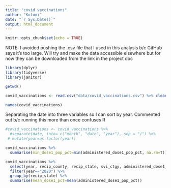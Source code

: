 ```yaml
---
title: "covid vaccinations"
author: "Kotomi"
date: "`r Sys.Date()`"
output: html_document
---
```


```r
knitr::opts_chunk$set(echo = TRUE)
```

NOTE: I avoided pushing the .csv file that I used in this analysis b/c GitHub says it's too large. Will try and make the data accessible elsewhere but for now they can be downloaded from the link in the project doc


```r
library(dplyr)
library(tidyverse)
library(janitor)
```

```r
getwd()
```


```r
covid_vaccinations <- read.csv("data/covid_vaccinations.csv") %>% clean_names()
```

```r
names(covid_vaccinations)
```


Separating the date into three variables so I can sort by year. Commented out b/c running this more than once confuses R
```r
#covid_vaccinations <- covid_vaccinations %>% 
  #separate(date, into= c("month", "date", "year"), sep = "/") %>% 
 # mutate(year=as.factor(year))
```


```r
covid_vaccinations %>% 
  summarise(min_dose1_pop_pct=min(administered_dose1_pop_pct, na.rm=T))
```



```r
covid_vaccinations %>% 
  select(year, recip_county, recip_state, svi_ctgy, administered_dose1_pop_pct, series_complete_pop_pct, booster_doses_vax_pct) %>% 
  filter(year=="2020") %>% 
  group_by(recip_state) %>% 
  summarise(mean_dose1_pct=mean(administered_dose1_pop_pct))
```









